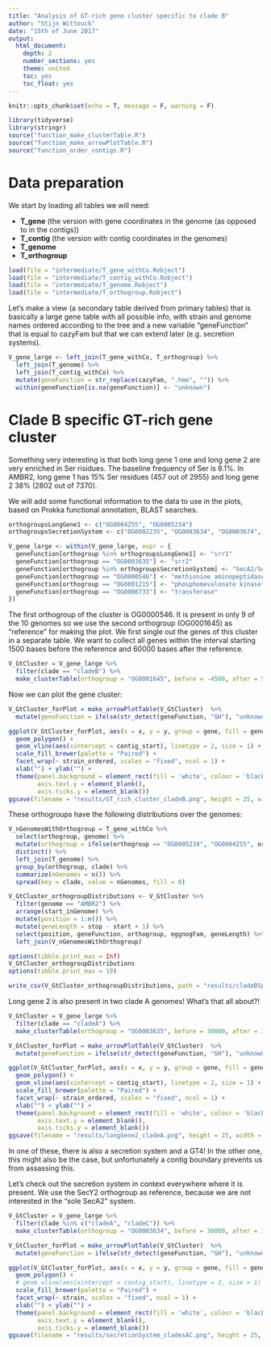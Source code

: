```yaml
---
title: "Analysis of GT-rich gene cluster specific to clade B"
author: "Stijn Wittouck"
date: "15th of June 2017"
output: 
  html_document:
    depth: 2
    number_sections: yes
    theme: united
    toc: yes
    toc_float: yes
---
```


```r
knitr::opts_chunk$set(echo = T, message = F, warning = F)
```

```r
library(tidyverse)
library(stringr)
source("function_make_clusterTable.R")
source("function_make_arrowPlotTable.R")
source("function_order_contigs.R")
```

# Data preparation

We start by loading all tables we will need: 

* **T_gene** (the version with gene coordinates in the genome (as opposed to in the contigs))
* **T_contig** (the version with contig coordinates in the genomes)
* **T_genome**
* **T_orthogroup**

```r
load(file = "intermediate/T_gene_withCo.Robject")
load(file = "intermediate/T_contig_withCo.Robject")
load(file = "intermediate/T_genome.Robject")
load(file = "intermediate/T_orthogroup.Robject")
```

Let's make a view (a secondary table derived from primary tables) that is basically a large gene table with all possible info, with strain and genome names ordered according to the tree and a new variable "geneFunction" that is equal to cazyFam but that we can extend later (e.g. secretion systems). 

```r
V_gene_large <- left_join(T_gene_withCo, T_orthogroup) %>%
  left_join(T_genome) %>%
  left_join(T_contig_withCo) %>%
  mutate(geneFunction = str_replace(cazyFam, ".hmm", "")) %>%
  within(geneFunction[is.na(geneFunction)] <- "unknown")
```

# Clade B specific GT-rich gene cluster

Something very interesting is that both long gene 1 one and long gene 2 are very enriched in Ser risidues. The baseline frequency of Ser is 8.1%. In AMBR2, long gene 1 has 15% Ser residues (457 out of 2955) and long gene 2 38% (2802 out of 7370). 

We will add some functional information to the data to use in the plots, based on Prokka functional annotation, BLAST searches.

```r
orthogroupsLongGene1 <- c("OG0004255", "OG0005234")
orthogroupsSecretionSystem <- c("OG0002235", "OG0003634", "OG0003674", "OG0003727", "OG0003893")

V_gene_large <- within(V_gene_large, expr = {
  geneFunction[orthogroup %in% orthogroupsLongGene1] <- "srr1"
  geneFunction[orthogroup == "OG0003635"] <- "srr2"
  geneFunction[orthogroup %in% orthogroupsSecretionSystem] <- "SecA2/SecY2 system"
  geneFunction[orthogroup == "OG0000546"] <- "methionine aminopeptidase"
  geneFunction[orthogroup == "OG0001215"] <- "phosphomevalonate kinase"
  geneFunction[orthogroup == "OG0000733"] <- "transferase"
})
```

The first orthogroup of the cluster is OG0000546. It is present in only 9 of the 10 genomes so we use the second orthogroup (OG0001645) as "reference" for making the plot. We first single out the genes of this cluster in a separate table. We want to collect all genes within the interval starting 1500 bases before the reference and 60000 bases after the reference. 

```r
V_GtCluster = V_gene_large %>%
  filter(clade == "cladeB") %>%
  make_clusterTable(orthogroup = "OG0001645", before = -4500, after = 57000)
```

Now we can plot the gene cluster: 

```r

V_GtCluster_forPlot = make_arrowPlotTable(V_GtCluster)  %>%
  mutate(geneFunction = ifelse(str_detect(geneFunction, "GH"), "unknown", geneFunction))

ggplot(V_GtCluster_forPlot, aes(x = x, y = y, group = gene, fill = geneFunction)) +
  geom_polygon() +
  geom_vline(aes(xintercept = contig_start), linetype = 2, size = 1) +
  scale_fill_brewer(palette = "Paired") + 
  facet_wrap(~ strain_ordered, scales = "fixed", ncol = 1) +
  xlab("") + ylab("") +
  theme(panel.background = element_rect(fill = 'white', colour = 'black'),
        axis.text.y = element_blank(),
        axis.ticks.y = element_blank()) 
ggsave(filename = "results/GT_rich_cluster_cladeB.png", height = 25, width = 50, units = "cm")

```

These orthogroups have the following distributions over the genomes:

```r

V_nGenomesWithOrthogroup = T_gene_withCo %>%
  select(orthogroup, genome) %>%
  mutate(orthogroup = ifelse(orthogroup == "OG0005234", "OG0004255", orthogroup)) %>%
  distinct() %>%
  left_join(T_genome) %>%
  group_by(orthogroup, clade) %>%
  summarize(nGenomes = n()) %>%
  spread(key = clade, value = nGenomes, fill = 0)

V_GtCluster_orthogroupDistributions <- V_GtCluster %>%
  filter(genome == "AMBR2") %>%
  arrange(start_inGenome) %>%
  mutate(position = 1:n()) %>%
  mutate(geneLength = stop - start + 1) %>%
  select(position, geneFunction, orthogroup, eggnogFam, geneLength) %>%
  left_join(V_nGenomesWithOrthogroup)

options(tibble.print_max = Inf)
V_GtCluster_orthogroupDistributions
options(tibble.print_max = 10)

write_csv(V_GtCluster_orthogroupDistributions, path = "results/cladeBSpecificGtClusterOrthogroupDistributions.csv")

```

Long gene 2 is also present in two clade A genomes! What's that all about?!

```r

V_GtCluster = V_gene_large %>%
  filter(clade == "cladeA") %>%
  make_clusterTable(orthogroup = "OG0003635", before = 30000, after = 30000)

V_GtCluster_forPlot = make_arrowPlotTable(V_GtCluster)  %>%
  mutate(geneFunction = ifelse(str_detect(geneFunction, "GH"), "unknown", geneFunction))

ggplot(V_GtCluster_forPlot, aes(x = x, y = y, group = gene, fill = geneFunction)) +
  geom_polygon() +
  geom_vline(aes(xintercept = contig_start), linetype = 2, size = 1) +
  scale_fill_brewer(palette = "Paired") + 
  facet_wrap(~ strain_ordered, scales = "fixed", ncol = 1) +
  xlab("") + ylab("") +
  theme(panel.background = element_rect(fill = 'white', colour = 'black'),
        axis.text.y = element_blank(),
        axis.ticks.y = element_blank()) 
ggsave(filename = "results/longGene2_cladeA.png", height = 25, width = 50, units = "cm")

```

In one of these, there is also a secretion system and a GT4! In the other one, this might also be the case, but unfortunately a contig boundary prevents us from assassing this. 

Let's check out the secretion system in context everywhere where it is present. We use the SecY2 orthogroup as reference, because we are not interested in the "sole SecA2" system. 

```r

V_GtCluster = V_gene_large %>%
  filter(clade %in% c("cladeA", "cladeC")) %>%
  make_clusterTable(orthogroup = "OG0003634", before = 30000, after = 30000)

V_GtCluster_forPlot = make_arrowPlotTable(V_GtCluster)  %>%
  mutate(geneFunction = ifelse(str_detect(geneFunction, "GH"), "unknown", geneFunction))

ggplot(V_GtCluster_forPlot, aes(x = x, y = y, group = gene, fill = geneFunction)) +
  geom_polygon() +
  # geom_vline(aes(xintercept = contig_start), linetype = 2, size = 1) +
  scale_fill_brewer(palette = "Paired") + 
  facet_wrap(~ strain, scales = "fixed", ncol = 1) +
  xlab("") + ylab("") +
  theme(panel.background = element_rect(fill = 'white', colour = 'black'),
        axis.text.y = element_blank(),
        axis.ticks.y = element_blank()) 
ggsave(filename = "results/secretionSystem_cladesAC.png", height = 25, width = 50, units = "cm")

```
